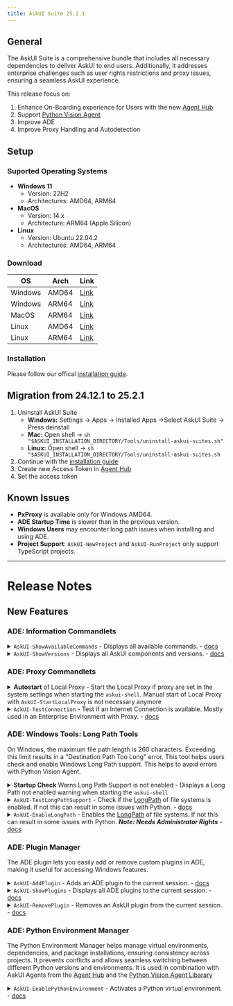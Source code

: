 ---
title: AskUI Suite 25.2.1
---

## General

The AskUI Suite is a comprehensive bundle that includes all necessary dependencies to deliver AskUI to end users. Additionally, it addresses enterprise challenges such as user rights restrictions and proxy issues, ensuring a seamless AskUI experience.

This release focus on:
1. Enhance On-Boarding experience for Users with the new [Agent Hub](https://hub.askui.com/)
2. Support [Python Vision Agent](https://github.com/askui/vision-agent)
3. Improve ADE
4. Improve Proxy Handling and Autodetection

## Setup

### Suported Operating Systems

- **Windows 11**
  - Version: 22H2
  - Architectures: AMD64, ARM64
- **MacOS**
  - Version: 14.x
  - Architecture: ARM64 (Apple Silicon)
- **Linux**
  - Version: Ubuntu 22.04.2
  - Architectures: AMD64, ARM64

###  Download

| OS | Arch | Link|
| --- | ----| ---|
| Windows | AMD64 | [Link](https://files.askui.com/releases/Installer/25.2.1/AskUI-Suite-25.2.1-User-Installer-Win-AMD64-Web.exe)
| Windows | ARM64 | [Link](https://files.askui.com/releases/Installer/25.2.1/AskUI-Suite-25.2.1-User-Installer-Win-ARM64-Web.exe)
| MacOS | ARM64 | [Link](https://files.askui.com/releases/Installer/25.2.1/AskUI-Suite-25.2.1-User-Installer-MacOS-ARM64-Web.run)
| Linux | AMD64 | [Link](https://files.askui.com/releases/Installer/25.2.1/AskUI-Suite-25.2.1-User-Installer-Linux-AMD64-Web.run)
| Linux | ARM64 | [Link](https://files.askui.com/releases/Installer/25.2.1/AskUI-Suite-25.2.1-User-Installer-Linux-ARM64-Web.run)

### Installation

Please follow our offical [installation guide](https://docs.askui.com/introduction/02-getting-started/02-installation-guide).

## Migration from 24.12.1 to 25.2.1

1. Uninstall AskUI Suite
    - **Windows:**  Settings -> Apps -> Installed Apps ->Select AskUI Suite -> Press deinstall
    - **Mac:** Open shell -> `sh "$ASKUI_INSTALLATION_DIRECTORY/Tools/uninstall-askui-suites.sh"`
    - **Linux:** Open shell -> `sh "$ASKUI_INSTALLATION_DIRECTORY/Tools/uninstall-askui-suites.sh`
5. Continue with the [installation guide](https://docs.askui.com/introduction/02-getting-started/02-installation-guide)
6. Create new Access Token in [Agent Hub](https://hub.askui.com/)
7. Set the access token

## Known Issues

- **PxProxy** is available only for Windows AMD64.
- **ADE Startup Time** is slower than in the previous version.
- **Windows Users** may encounter long path issues when installing and using ADE.
- **Project Support**: `AskUI-NewProject` and `AskUI-RunProject` only support TypeScript projects.

---
# Release Notes

## New Features

### ADE: Information Commandlets

<details>
  <summary><code>AskUI-ShowAvailableCommands</code> - Displays all available commands. - <a href="https://askui.mintlify.app/02-api-reference/02-askui-suite/02-askui-suite/ADE/Public/AskUI-ShowAvailableCommands">docs</a></summary>
 
 ```bash
 (base) ADE C:\Users\MaxMustermann> AskUI-ShowAvailableCommands
Public Commands:

CommandName                             Source
-----------                             ------
AskUI-RemoveLocalProxySettings          Public.Local.Proxy
AskUI-SetLocalProxySettings             Public.Local.Proxy
AskUI-StartLocalProxy                   Public.Local.Proxy
AskUI-StopLocalProxy                    Public.Local.Proxy
AskUI-EnablePythonEnvironment           Public.PythonManager
AskUI-NewPythonEnvironment              Public.PythonManager
AskUI-RemovePythonEnvironment           Public.PythonManager
AskUI-ShowInstalledPythonPackageVersion Public.PythonManager
AskUI-ShowPythonEnvironments            Public.PythonManager
AskUI-ShowControllers                   Public.UiController
AskUI-StartController                   Public.UiController
AskUI-StopControllers                   Public.UiController
AskUI-EnableLongPath                    Public.WindowsTools
AskUI-TestLongPathSupport               Public.WindowsTools
AskUI-GetRunnerVersion                  Public.AskUIRunner
AskUI-InstallRunner                     Public.AskUIRunner
AskUI-OpenAgent                         Public.AskUIRunner
AskUI-ShowAgents                        Public.AskUIRunner
AskUI-StartRunner                       Public.AskUIRunner
AskUI-SyncAgents                        Public.AskUIRunner
AskUI-NewProject                        Public.Project.Manager
AskUI-RunProject                        Public.Project.Manager
AskUI-ImportDebugCommands               Public.ADE.UserInterface
AskUI-ImportExperimentalCommands        Public.ADE.UserInterface
AskUI-ShowAvailableCommands             Public.ADE.UserInterface
AskUI-ShowVersions                      Public.ADE.UserInterface
AskUI-TestConnection                    Public.ADE.UserInterface
AskUI-AddPlugin                         Public.Plugin.Manager
AskUI-RemovePlugin                      Public.Plugin.Manager
AskUI-ShowPlugins                       Public.Plugin.Manager
AskUI-RemoveSettings                    Public.EnvironmentManager
AskUI-SetSettings                       Public.EnvironmentManager
AskUI-ShowSettings                      Public.EnvironmentManager


Info:  To load experimental commands, run 'AskUI-ImportExperimentalCommands'.
Info:  To load debug commands, run 'AskUI-ImportDebugCommands'.
Info:  To get detailed information about a command, run 'Get-Help <CommandName>'.
```
</details>


<details>
  <summary><code>AskUI-ShowVersions</code> - Displays all AskUI components and versions.  - <a href="https://askui.mintlify.app/02-api-reference/02-askui-suite/02-askui-suite/ADE/Public/AskUI-ShowVersions">docs</a></summary>
 
 ```bash
 (base) ADE C:\Users\MaxMustermann> AskUI-ShowVersions
AskUI Suite Version: 25.2.1
Extensions:

Name                          Version Type
----                          ------- ----
ADE                           0.9.3   Component
NodeJS                        21.0.0  Component
AskUIOCRTeaching              0.4.0   Component
PowerShell                    7.4.6   Component
PxProxy                       0.9.2   Component
Python                        3.13.1  Component
AskUIRemoteDeviceController   0.14.0  Component
AskUIRemoteDeviceSnippingTool 0.2.0   Component
UIController                  0.14.8  Component
AskUIWindowsTools             1.0.0   Component
AskUIRunnerManager            0.1.0   Component
ADE.ProcessManager            0.1.0   Feature
ADE.ProjectManager            0.1.0   Feature
ADE.ErrorReporter             0.1.0   Feature
ADE.UserInterface             0.1.0   Feature
ADE.PluginManager             0.1.0   Feature
ADE.EnvironmentManager        0.1.0   Feature


```
</details>



### ADE: Proxy Commandlets
<details>
  <summary><b>Autostart</b>  of Local Proxy - Start the Local Proxy if proxy are set in the system settings when starting the <code>askui-shell</code>. Manual start of Local Proxy with <code>AskUI-StartLocalProxy</code> is not necessary anymore</summary>
 
 ```bash
PS C:\Users\MaxMustermann>  askui-shell
Starting AskUI Development Environment (ADE) ...
************************************************************
   █████╗ ███████╗██╗  ██╗██╗   ██╗██╗
  ██╔══██╗██╔════╝██║ ██╔╝██║   ██║██║
  ███████║███████╗█████╔╝ ██║   ██║██║
  ██╔══██║╚════██║██╔═██╗ ██║   ██║██║
  ██║  ██║███████║██║  ██╗╚██████╔╝██║
  ╚═╝  ╚═╝╚══════╝╚═╝  ╚═╝ ╚═════╝ ╚═╝
  Copyright (C) askui GmbH. All rights Reserved.
************************************************************
Info:  Starting local proxy automatically ...
Info:  Starting PX proxy ...
```
</details>

<details>
  <summary><code>AskUI-TestConnection</code> - Test if an Internet Connection is available. Mostly used in an Enterprise Environment with Proxy.  - <a href="https://askui.mintlify.app/02-api-reference/02-askui-suite/02-askui-suite/ADE/Public/AskUI-TestConnection">docs</a></summary>
 
 ```bash
 (base) ADE C:\Users\MaxMustermann> AskUI-TestConnection
Info:  Testing the connection to the URL: https://inference.askui.com/health
Info:  Following proxy variables are used:
Info:    HTTP_PROXY=
Info:    HTTPS_PROXY=
Info:    NO_PROXY=
Info:  The connection to the URL 'https://inference.askui.com/health' was successful.
Info:  Response status code: 200
Info:  Response description: OK
```
</details>

### ADE: Windows Tools: Long Path Tools

On Windows, the maximum file path length is 260 characters. Exceeding this limit results in a "Destination Path Too Long" error. This tool helps users check and enable Windows Long Path support. This helps to avoid errors with Python Vision Agent.

<details>
  <summary><b>Startup Check</b> Warns Long Path Support is not enabled  - Displays a Long Path not enabled warning when starting the <code>askui-shell</code></summary>
 
 ```bash
PS C:\Users\MaxMustermann>  askui-shell
Starting AskUI Development Environment (ADE) ...
************************************************************
   █████╗ ███████╗██╗  ██╗██╗   ██╗██╗
  ██╔══██╗██╔════╝██║ ██╔╝██║   ██║██║
  ███████║███████╗█████╔╝ ██║   ██║██║
  ██╔══██║╚════██║██╔═██╗ ██║   ██║██║
  ██║  ██║███████║██║  ██╗╚██████╔╝██║
  ╚═╝  ╚═╝╚══════╝╚═╝  ╚═╝ ╚═════╝ ╚═╝
  Copyright (C) askui GmbH. All rights Reserved.
************************************************************
Warning:  Long Path Support is not enabled. You may encounter issues with long paths, especially when using Python.
Info:  To enable Long Path Support, run the 'AskUI-EnableLongPath' commandlet in an elevated PowerShell session.
Info:  To check if Long Path Support is enabled, run the 'AskUI-TestLongPathSupport' commandlet.
```
</details>

<details>
  <summary><code>AskUI-TestLongPathSupport</code> - Check if the <a href="https://learn.microsoft.com/en-us/windows/win32/fileio/maximum-file-path-limitation?tabs=registry">LongPath</a> of file systems is enabled. If not this can result in some issues with Python.   - <a href="https://askui.mintlify.app/02-api-reference/02-askui-suite/02-askui-suite/AskUIWindowsTools/Public/AskUI-TestLongPathSupport">docs</a></summary>
 
 ```bash
 (base) ADE C:\Users\MaxMustermann>  AskUI-TestLongPathSupport
Info:  Long Path Support is enabled.
```
</details>

<details>
  <summary><code>AskUI-EnableLongPath</code> - Enables the <a href="https://learn.microsoft.com/en-us/windows/win32/fileio/maximum-file-path-limitation?tabs=registry">LongPath</a> of file systems. If not this can result in some issues with Python. <b><i>Note: Needs Administrator Rights</i></b>  - <a href="https://askui.mintlify.app/02-api-reference/02-askui-suite/02-askui-suite/AskUIWindowsTools/Public/AskUI-TestLongPathSupport">docs</a></summary>
 
 ```bash
 (base) ADE C:\Users\MaxMustermann>   AskUI-EnableLongPath
```
</details>

### ADE: Plugin Manager
The ADE plugin lets you easily add or remove custom plugins in ADE, making it useful for accessing Windows features.
<details>
  <summary><code>AskUI-AddPlugin</code> - Adds an ADE plugin to the current session. - <a href="https://askui.mintlify.app/02-api-reference/02-askui-suite/02-askui-suite/ADE/Public/AskUI-AddPlugin">docs</a></summary>

1. Create your test plugin for `HelloWorldCmdlet.psm1`:
```powershell 
function Say-Hello {
    [CmdletBinding()]
    param (
        [string]$Name = "World"
    )

    process {
        Write-Output "Hello, \$Name!"
    }
}

# Export the function to be available as a cmdlet
Export-ModuleMember -Function Say-Hello
```

8. Register the plugin in the ADE
 ```bash
 (base) ADE C:\Users\MaxMustermann> AskUI-AddPlugin -PluginVersion "1.0.0" -PluginName "MyPlugin" -AbsolutePluginFileNames "C:\Users\MaxMustermann\HelloWorldCmdlet.psm1"
WARNING: The names of some imported commands from the module 'HelloWorldCmdlet' include unapproved verbs that might make them less discoverable. To find the commands with unapproved verbs, run the Import-Module command again with the Verbose parameter. For a list of approved verbs, type Get-Verb.
```

9. Use your commandlet in the ADE: 
```bash
(base) ADE C:\Users\MaxMustermann> Say-Hello
Hello, World!
```
</details>

<details>
  <summary><code>AskUI-ShowPlugins</code> - Displays all ADE plugins to the current session. - <a href="https://askui.mintlify.app/02-api-reference/02-askui-suite/02-askui-suite/ADE/Public AskUI-ShowPlugins">docs</a></summary>

```bash
(base) ADE C:\Users\DominikKlotz> AskUI-ShowPlugins
AskUI Suite Version: 25.2.1
Extensions:

Name     Version Type
----     ------- ----
MyPlugin 1.0.0   Plugin
```

</details>

<details>
  <summary><code>AskUI-RemovePlugin</code> - Removes an AskUI plugin from the current session. - <a href="https://askui.mintlify.app/02-api-reference/02-askui-suite/02-askui-suite/ADE/Public/AskUI-RemovePlugin">docs</a></summary>

```bash
(base) ADE C:\Users\DominikKlotz>  AskUI-RemovePlugin -PluginName MyPlugin
Info:  Plugin with name 'MyPlugin' has been removed.
```
</details>


### ADE: Python Environment Manager

The Python Environment Manager helps manage virtual environments, dependencies, and package installations, ensuring consistency across projects. It prevents conflicts and allows seamless switching between different Python versions and environments. It is used in combination with AskUI Agents from the [Agent Hub](https://hub.askui.com/) and the [Python Vision Agent Libarary](https://github.com/askui/vision-agent)

<details>
  <summary><code>AskUI-EnablePythonEnvironment</code> - Activates a Python virtual environment. - <a href="https://askui.mintlify.app/02-api-reference/02-askui-suite/02-askui-suite/Python/Public/AskUI-EnablePythonEnvironment">docs</a></summary>

```bash
(base) ADE C:\Users\MaxMustermann>   Enable-AskUIPythonEnvironment -Name base
(base) ADE C:\Users\MaxMustermann>  
```
</details>